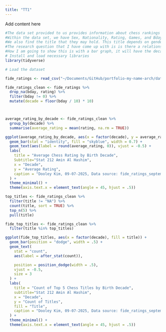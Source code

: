 ```yaml
---
title: "TT1"
---
```


Add content here
```r

#The data set provided to us provides information about chess rankings in the month of september.
#Within the data set, we have Sex, Nationality, Rating, Games, and Bday year. 
#We also find the title that they may hold. This title depends on gender. There is also space for other titles. 
#The research question that I have come up with is is there a relationship between your rating and the year within which you were born. 
#How I am going to show this is with a bar graph, it will have the decade along the x axis and along the y axis, the count of the occurences of each title.
# Install and load necessary libraries
library(tidyverse)

# Load the dataset

fide_ratings <- read_csv("~/Documents/GitHub/portfolio-my-name-arch/data/raw/fide_ratings_september.csv")

fide_ratings_clean <- fide_ratings %>%
  drop_na(bday, rating) %>%
  filter(bday != 0) %>%
  mutate(decade = floor(bday / 10) * 10)



average_rating_by_decade <- fide_ratings_clean %>%
  group_by(decade) %>%
  summarise(average_rating = mean(rating, na.rm = TRUE))

ggplot(average_rating_by_decade, aes(x = factor(decade), y = average_rating)) +
  geom_bar(stat = "identity", fill = "skyblue", width = 0.7) +
  geom_text(aes(label = round(average_rating, 0)), vjust = -0.5) +
  labs(
    title = "Average Chess Rating by Birth Decade",
    Subtitle="Stat 212 Amin Al Hashim",
    x = "Decade",
    y = "Average Rating",
    caption = "Dooley Kim, 09-07-2025, Data source: fide_ratings_september.csv."
  ) +
  theme_minimal() +
  theme(axis.text.x = element_text(angle = 45, hjust = .5))

top_titles <- fide_ratings_clean %>%
  filter(title != "NA") %>%
  count(title, sort = TRUE) %>%
  top_n(5) %>%
  pull(title)

fide_top_titles <- fide_ratings_clean %>%
  filter(title %in% top_titles)

ggplot(fide_top_titles, aes(x = factor(decade), fill = title)) +
  geom_bar(position = "dodge", width = .5) +
  geom_text(
    stat = "count",
    aes(label = after_stat(count)),

    position = position_dodge(width = .5),
    vjust = -0.5,
    size = 3
  ) +
  labs(
    title = "Count of Top 5 Chess Titles by Birth Decade",
    subtitle="Stat 212 Amin Al Hashim",
    x = "Decade",
    y = "Count of Titles",
    fill = "Title",
    caption = "Dooley Kim, 09-07-2025, Data source: fide_ratings_september.csv."
  ) +
  theme_minimal() +
  theme(axis.text.x = element_text(angle = 45, hjust = .5))

```

